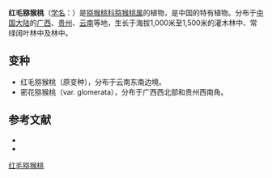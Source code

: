 {{Speciesbox
| name = 红毛猕猴桃
| status = 
| status_system = 
| image =
| genus = Actinidia
| species = rufotricha
| authority = C. Y. Wu
| subdivision_ranks =[[变种|变种]]
| subdivision =
* 红毛猕猴桃 ''A. r.'' var. ''rufotricha''
* [[密花猕猴桃|密花猕猴桃]] ''A. r.'' var. ''glomerata''
}}

'''红毛猕猴桃'''（[[学名|学名]]：{{lang|la|''Actinidia rufotricha''}}）是[[猕猴桃科|猕猴桃科]][[猕猴桃属|猕猴桃属]]的植物，是中国的特有植物。分布于[[中国大陆|中国大陆]]的[[广西|广西]]、[[贵州|贵州]]、[[云南|云南]]等地，生长于海拔1,000米至1,500米的灌木林中、常绿阔叶林中及林中。

== 变种 ==
* 红毛猕猴桃（原变种），分布于云南东南边境。
* 密花猕猴桃（var. glomerata），分布于广西西北部和贵州西南角。

== 参考文献 ==
<div class="references-small">
* {{cite web| url =http://www.bioinfo.cn/db05/KmzwSpecies.php?action=view&id=403| title =红毛猕猴桃（原变种）| work =《中国高等植物数据库全库》| publisher =中国科学院微生物研究所| author =昆明植物研究所| accessdate =2009-02-21| deadurl =yes| archiveurl =https://web.archive.org/web/20160305022722/http://www.bioinfo.cn/db05/KmzwSpecies.php?action=view&id=403| archivedate =2016-03-05}}
* {{cite web| url =http://www.bioinfo.cn/db05/KmzwSpecies.php?action=view&id=29070| title =密花猕猴桃（变种）| work =《中国高等植物数据库全库》| publisher =中国科学院微生物研究所| author =昆明植物研究所| accessdate =2009-02-26| deadurl =yes| archiveurl =https://web.archive.org/web/20160305043616/http://www.bioinfo.cn/db05/KmzwSpecies.php?action=view&id=29070| archivedate =2016-03-05}}
</div>
{{Taxonbar|from=Q15224999}}

[[Category:猕猴桃属|红毛猕猴桃]]


{{植物小作品}}